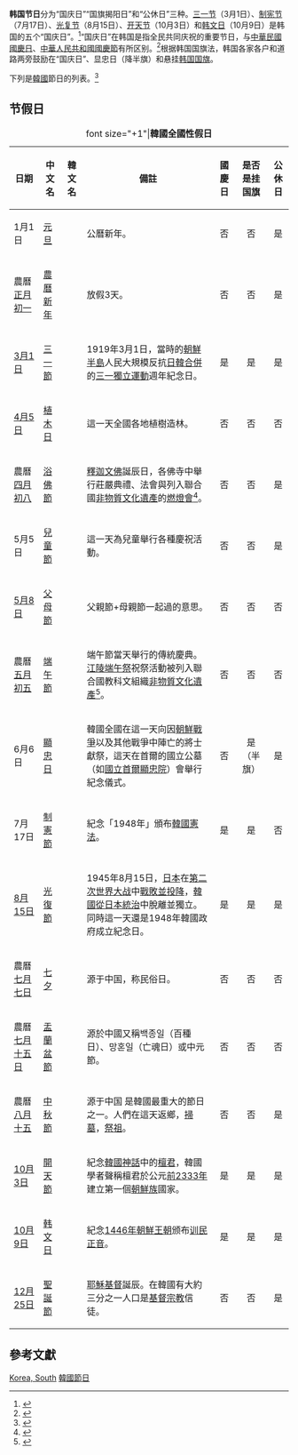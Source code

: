'''韩国节日'''分为“国庆日”“国旗揭阳日”和“公休日”三种。[[三一节|三一节]]（3月1日）、[[制宪节|制宪节]]（7月17日）、[[光復節_(朝鮮半島)|光复节]]（8月15日）、[[开天节|开天节]]（10月3日）和[[韩文日|韩文日]]（10月9日）是韩国的五个“国庆日”。<ref>{{cite web |url =http://world.people.com.cn/n/2014/1003/c1002-25775515.html |title =首尔举行游街庆典欢度韩国国庆日 |publisher =人民网 |accessdate =2014-10-18 |archive-date =2017-07-15 |archive-url =https://web.archive.org/web/20170715042504/http://world.people.com.cn/n/2014/1003/c1002-25775515.html |dead-url =yes }}</ref>“国庆日”在韩国是指全民共同庆祝的重要节日，与[[中華民國國慶日|中華民國國慶日]]、[[中華人民共和國國慶節|中華人民共和國國慶節]]有所区别。<ref>{{cite web |url =http://www.chinanews.com/gj/2013/12-02/5568470.shtml |title =韩国节假日遇周末不调休 一年最多休息12天 |publisher =中国新闻网 |accessdate =2014-10-18 |archive-date =2017-07-15 |archive-url =https://web.archive.org/web/20170715042319/http://www.chinanews.com/gj/2013/12-02/5568470.shtml |dead-url =no }}</ref>根据韩国国旗法，韩国各家各户和道路两旁鼓励在“国庆日”、显忠日（降半旗）和{{Link-ko|韓國國軍日|국군의 날|國軍日}}悬挂[[韩国国旗|韩国国旗]]。

下列是[[大韓民國|韓國]]節日的列表。<ref>{{Cite web |url=http://travel.big5.mangocity.com/korea/korea-holiday.html |title=韓國節日 |accessdate=2013-08-15 |archive-date=2016-03-04 |archive-url=https://web.archive.org/web/20160304232346/http://travel.big5.mangocity.com/korea/korea-holiday.html |dead-url=yes }}</ref>

== 节假日 ==
{| class="wikitable"
|+ font size="+1"|'''韓國全國性假日'''
|- align="center"
!日期
!中文名
!韓文名
!備註
!國慶日
!是否是挂国旗
!公休日
|- align="center"
|1月1日
|[[元旦|元旦]]
|{{lang|ko|신정（[[新正|新正]]）}}
|公曆新年。
| align="center"|否
| align="center"|否
| align="center"|是
|- align="center"
|農曆[[正月初一|正月初一]]
|[[東亞新年|農曆新年]]
|{{lang|ko|설날（慎日）}}
|放假3天。
| align="center"|否
| align="center"|否
| align="center"|是
|- align="center"
|[[3月1日|3月1日]]
|[[三一節|三一節]]
|{{lang|ko|삼일절（三一節）}}
|1919年3月1日，當時的[[朝鲜半岛|朝鮮半島]]人民大規模反抗[[日韓合併|日韓合併]]的[[三一運動|三一獨立運動]]週年紀念日。
| align="center"|是
|align="center"| 是 
| align="center"|是
|- align="center"
|[[4月5日|4月5日]]
|[[植木日|植木日]]
|{{lang|ko|식목일（植木日）}}
|這一天全國各地植樹造林。
| align="center"|否
| align="center"|否
| align="center"|否
|- align="center"
|農曆[[四月初八|四月初八]]
|[[浴佛節|浴佛節]]
|{{lang|ko|석가탄신일（釋迦誕辰日）}}
|[[釋迦文佛|釋迦文佛]]誕辰日，各佛寺中舉行莊嚴典禮、法會與列入聯合國[[非物質文化遺產|非物質文化遺產]]的[[燃燈|燃燈會]]<ref>{{cite news |language =zh | https://big5chinese.visitkorea.or.kr/cht/ATT/SI_CHT_3_4.jsp#YeonDeungHoe  | title = 韓國UNESCO世界遺產世界無形遺產 | publisher = Visit Korea| date =2021-09-15}}</ref>。
| align="center"|否
| align="center"|否
| align="center"|是
|- align="center"
|5月5日
|[[兒童節|兒童節]]
|{{lang|ko|어린이날}}
|這一天為兒童舉行各種慶祝活動。
| align="center"|否
| align="center"|否
| align="center"|是
|- align="center"
|[[5月8日|5月8日]]
|[[父母節|父母節]]
|{{lang|ko|어버이날}}
|父親節+母親節一起過的意思。
| align="center"|否
| align="center"|否
| align="center"|否
|- align="center"
|農曆[[五月初五|五月初五]]
|[[端午節#朝鮮半島|端午節]]
|{{lang|ko|단오（端午）}}
|端午節當天舉行的傳統慶典。[[江陵端午祭|江陵端午祭]]祝祭活動被列入聯合國教科文組織[[非物質文化遺產|非物質文化遺產]]<ref>{{cite news |language =zh | https://big5chinese.visitkorea.or.kr/cht/ATT/SI_CHT_3_4.jsp#GangneungDanoje  | title = 韓國UNESCO世界遺產世界無形遺產 | publisher = Visit Korea| date =2021-09-15}}</ref>。
| align="center"|否
| align="center"|否
| align="center"|否
|- align="center"
|6月6日
|[[顯忠日|顯忠日]]
|{{lang|ko|현충일（顯忠日）}}
|韓國全國在這一天向因[[朝鲜战争|朝鮮戰爭]]以及其他戰爭中陣亡的將士獻祭，這天在首爾的國立公墓（如[[國立首爾顯忠院|國立首爾顯忠院]]）會舉行紀念儀式。
| align="center"|否
| align="center"|是（半旗）
| align="center"|是
|- align="center"
|7月17日
|[[制憲節|制憲節]]
|{{lang|ko|제헌절（制憲節）}}
|紀念「1948年」頒布[[大韓民國憲法|韓國憲法]]。
| align="center"|是
| align="center"| 是
| align="center"|否
|- align="center"
|[[8月15日|8月15日]]
|[[韩国光复节|光復節]]
|{{lang|ko|광복절（光復節）}}
|1945年8月15日，[[日本|日本]]在[[第二次世界大战|第二次世界大战]]中[[日本投降|戰敗並投降]]，[[朝鮮日治時期|韓國從日本統治]]中脫離並獨立。同時這一天還是1948年韓國政府成立紀念日。
| align="center"|是
| align="center"| 是
| align="center"|是
|- align="center"
|農曆[[七月七日|七月七日]]
|[[七夕|七夕]]
|{{lang|ko|칠석（七夕）}}
|源于中国，称民俗日。
| align="center"|否
| align="center"|否
| align="center"|否
|- align="center"
|農曆[[七月十五日|七月十五日]]
|[[朝鮮中元節|盂蘭盆節]]
|{{lang|ko|백중날（百中日）}}
|源於中國又稱백종일（百種日）、망혼일（亡魂日）或中元節。
| align="center"|否
| align="center"|否
| align="center"|否
|- align="center"
|農曆[[八月十五|八月十五]]
|[[朝鮮秋夕|中秋節]]
|{{lang|ko|추석（秋夕）}}
|源于中国 是韓國最重大的節日之一。人們在這天返鄉，[[掃墓|掃墓]]，[[祭祖|祭祖]]。
| align="center"|否
| align="center"|否
| align="center"|是
|- align="center"
|[[10月3日|10月3日]]
|[[開天節|開天節]]
|{{lang|ko|개천절（開天節）}}
|紀念[[韓國神話|韓國神話]]中的[[檀君|檀君]]，韓國學者聲稱檀君於公元[[前24世纪|前2333年]]建立第一個[[朝鮮族|朝鮮族]]國家。
| align="center"|是
|align="center"| 是 
| align="center"|是
|- align="center"
|[[10月9日|10月9日]]
|[[韩文日|韩文日]]
|{{lang|ko|한글날}}
|紀念[[1446年|1446年]][[朝鮮王朝|朝鮮王朝]]颁布[[训民正音|训民正音]]。
| align="center"|是
|align="center"| 是 
| align="center"|是
|- align="center"
|[[12月25日|12月25日]]
|[[聖誕節|聖誕節]]
|{{lang|ko|크리스마스<br>기독탄신일（基督誕辰日）<br>성탄절（聖誕節）}}
|[[耶穌基督|耶穌基督]]誕辰。在韓國有大約三分之一人口是[[基督宗教|基督宗教]]信徒。
| align="center"|否
|align="center"|否 
| align="center"|是
|}

== 參考文獻 ==
{{Reflist|}}

{{韓國公共假日}}
{{韩国主题}}
{{亚洲题目|節日}}

[[Category:各國節日|Korea, South]]
[[Category:韓國節日|]]